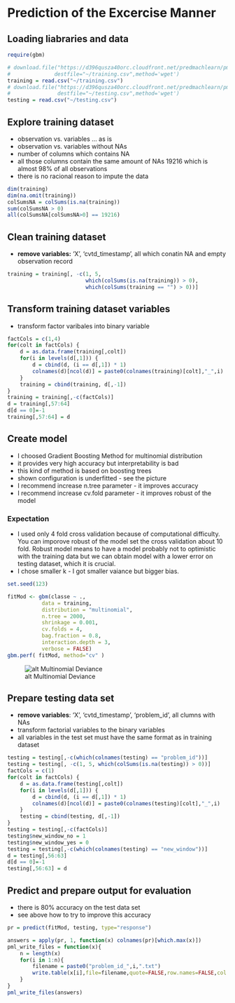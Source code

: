 Prediction of the Excercise Manner
========================================================

## Loading liabraries and data

```r
require(gbm)

# download.file("https://d396qusza40orc.cloudfront.net/predmachlearn/pml-training.csv",
#              destfile="~/training.csv",method='wget')
training = read.csv("~/training.csv")
# download.file("https://d396qusza40orc.cloudfront.net/predmachlearn/pml-testing.csv",
#               destfile="~/testing.csv",method='wget')
testing = read.csv("~/testing.csv")
```

## Explore training dataset

* observation vs. variables ... as is
* observation vs. variables without NAs
* number of columns which contains NA
* all those columns contain the same amount of NAs 19216 which is almost 98% of all observations
 * there is no racional reason to impute the data

```r
dim(training)
dim(na.omit(training))
colSumsNA = colSums(is.na(training))
sum(colSumsNA > 0)
all(colSumsNA[colSumsNA>0] == 19216)
```

## Clean training dataset

* __remove variables:__ 'X', 'cvtd_timestamp', all which conatin NA and empty observation record

```r
training = training[, -c(1, 5,
                         which(colSums(is.na(training)) > 0),
                         which(colSums(training == "") > 0))]
```

## Transform training dataset variables

* transform factor varibales into binary variable

```r
factCols = c(1,4)
for(colt in factCols) {    
    d = as.data.frame(training[,colt])
    for(i in levels(d[,1])) {
        d = cbind(d, (i == d[,1]) * 1)
        colnames(d)[ncol(d)] = paste0(colnames(training)[colt],"_",i)
    }
    training = cbind(training, d[,-1])
}
training = training[,-c(factCols)]
d = training[,57:64]
d[d == 0]=-1
training[,57:64] = d
```

## Create model

* I choosed Gradient Boosting Method for multinomial distribution
 * it provides very high accuracy but interpretability is bad
 * this kind of method is based on boosting trees
* shown configuration is underfitted - see the picture
 * I recommend increase n.tree parameter - it improves accuracy
 * I recommend increase cv.fold parameter - it improves robust of the model

### Expectation

* I used only 4 fold cross validation because of computational difficulty. You can imporove robust of the model set the cross validation about 10 fold. Robust model means to have a model probably not to optimistic with the training data but we can obtain model with a lower error on testing dataset, which it is crucial.
* I chose smaller k - I got smaller vaiance but bigger bias.
```r
set.seed(123)

fitMod <- gbm(classe ~ .,
           data = training,
           distribution = "multinomial",
           n.tree = 2000,
           shrinkage = 0.001,
           cv.folds = 4,
           bag.fraction = 0.8,
           interaction.depth = 3,
           verbose = FALSE)
gbm.perf( fitMod, method="cv" )
```

![alt Multinomial Deviance](figure/multinomial_deviance.png)

## Prepare testing data set

* __remove variables__: 'X', 'cvtd_timestamp', 'problem_id', all clumns with NAs
* transform factorial variables to the binary variables
* all variables in the test set must have the same format as in training dataset

```r
testing = testing[,-c(which(colnames(testing) == "problem_id"))]
testing = testing[, -c(1, 5, which(colSums(is.na(testing)) > 0))]
factCols = c(1)
for(colt in factCols) {    
    d = as.data.frame(testing[,colt])
    for(i in levels(d[,1])) {
        d = cbind(d, (i == d[,1]) * 1)
        colnames(d)[ncol(d)] = paste0(colnames(testing)[colt],"_",i)
    }
    testing = cbind(testing, d[,-1])
}
testing = testing[,-c(factCols)]
testing$new_window_no = 1
testing$new_window_yes = 0
testing = testing[,-c(which(colnames(testing) == "new_window"))]
d = testing[,56:63]
d[d == 0]=-1
testing[,56:63] = d
```

## Predict and prepare output for evaluation

* there is 80% accuracy on the test data set
* see above how to try to improve this accuracy

```r
pr = predict(fitMod, testing, type="response")

answers = apply(pr, 1, function(x) colnames(pr)[which.max(x)])
pml_write_files = function(x){
    n = length(x)
    for(i in 1:n){
        filename = paste0("problem_id_",i,".txt")
        write.table(x[i],file=filename,quote=FALSE,row.names=FALSE,col.names=FALSE)
    }
}
pml_write_files(answers)
```